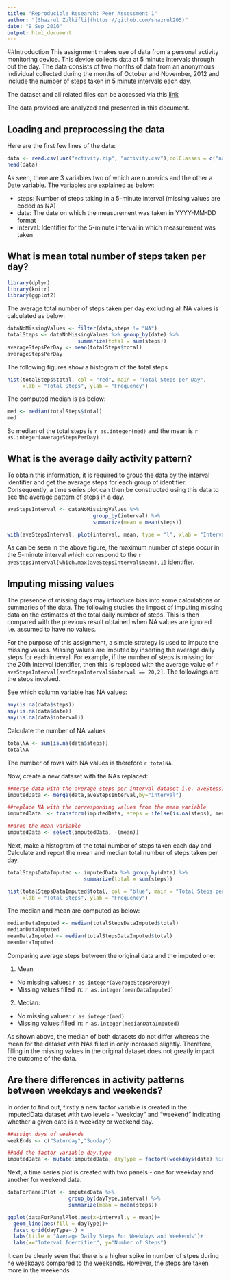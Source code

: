 ```yaml
---
title: "Reproducible Research: Peer Assessment 1"
author: "[Shazrul Zulkifli](https://github.com/shazrul205)"
date: "9 Sep 2016"
output: html_document
---
```


##Introduction
This assignment makes use of data from a personal activity monitoring device. This device collects data at 5 minute intervals through out the day. The data consists of two months of data from an anonymous individual collected during the months of October and November, 2012 and include the number of steps taken in 5 minute intervals each day.

The dataset and all related files can be accessed via this [link]("https://github.com/shazrul205/RepData_PeerAssessment1")

The data provided are analyzed and presented in this document.

## Loading and preprocessing the data
Here are the first few lines of the data:
```r
data <- read.csv(unz("activity.zip", "activity.csv"),colClasses = c("numeric","Date","numeric"))
head(data)
```
As seen, there are 3 variables two of which are numerics and the other a Date variable. The variables are explained as below:

- steps: Number of steps taking in a 5-minute interval (missing values are coded as NA)
- date: The date on which the measurement was taken in YYYY-MM-DD format
- interval: Identifier for the 5-minute interval in which measurement was taken

## What is mean total number of steps taken per day?

```r
library(dplyr)
library(knitr)
library(ggplot2)
```

The average total number of steps taken per day excluding all NA values is calculated as below:

```r
dataNoMissingValues <- filter(data,steps != "NA")
totalSteps <- dataNoMissingValues %>% group_by(date) %>%
                       summarize(total = sum(steps))
averageStepsPerDay <- mean(totalSteps$total)
averageStepsPerDay
```

The following figures show a histogram of the total steps

```r
hist(totalSteps$total, col = "red", main = "Total Steps per Day",
     xlab = "Total Steps", ylab = "Frequency")
```

The computed median is as below:
```r
med <- median(totalSteps$total)
med
```

So median of the total steps is `r as.integer(med)` and the mean is `r as.integer(averageStepsPerDay)`

## What is the average daily activity pattern?

To obtain this information, it is required to group the data by the interval identifier and get the average steps for each group of identifier. Consequently, a time series plot can then be constructed using this data to see the average pattern of steps in a day. 

```r
aveStepsInterval <- dataNoMissingValues %>%
                            group_by(interval) %>%
                            summarize(mean = mean(steps))

with(aveStepsInterval, plot(interval, mean, type = "l", xlab = "Interval Identifier", ylab = "Number of Steps", main = "Average Daily Steps"))
```

As can be seen in the above figure, the maximum number of steps occur in the 5-minute interval which correspond to the `r aveStepsInterval[which.max(aveStepsInterval$mean),1]` identifier.

## Imputing missing values
The presence of missing days may introduce bias into some calculations or summaries of the data. The following studies the impact of imputing missing data on the estimates of the total daily number of steps. This is then compared with the previous result obtained when NA values are ignored i.e. assumed to have no values.

For the purpose of this assignment, a simple strategy is used to impute the missing values. Missing values are imputed by inserting the average daily steps for each interval. For example, if the number of steps is missing for the 20th interval identifier, then this is replaced with the average value of `r aveStepsInterval[aveStepsInterval$interval == 20,2]`. The followings are the steps involved.

See which column variable has NA values:
```r
any(is.na(data$steps))
any(is.na(data$date))
any(is.na(data$interval))
```

Calculate the number of NA values
```r
totalNA <- sum(is.na(data$steps))
totalNA
```

The number of rows with NA values is therefore `r totalNA`.

Now, create a new dataset with the NAs replaced:
```r
##merge data with the average steps per interval dataset i.e. aveStepsInterval
imputedData <- merge(data,aveStepsInterval,by="interval")

##replace NA with the corresponding values from the mean variable
imputedData  <- transform(imputedData, steps = ifelse(is.na(steps), mean, steps))

##drop the mean variable
imputedData <- select(imputedData, -(mean))
```

Next, make a histogram of the total number of steps taken each day and Calculate and report the mean and median total number of steps taken per day.
```r
totalStepsDataImputed <- imputedData %>% group_by(date) %>%
                         summarize(total = sum(steps))

hist(totalStepsDataImputed$total, col = "blue", main = "Total Steps per Day",
     xlab = "Total Steps", ylab = "Frequency")
```

The median and mean are computed as below:
```r
medianDataImputed <- median(totalStepsDataImputed$total)
medianDataImputed
meanDataImputed <- median(totalStepsDataImputed$total)
meanDataImputed
```

Comparing average steps between the original data and the imputed one:

1) Mean

- No missing values: `r as.integer(averageStepsPerDay)`
- Missing values filled in: `r as.integer(meanDataImputed)`

2) Median:

- No missing values: `r as.integer(med)`
- Missing values filled in: `r as.integer(medianDataImputed)`

As shown above, the median of both datasets do not differ whereas the mean for the dataset with NAs filled in only increased slightly. Therefore, filling in the missing values in the original dataset does not greatly impact the outcome of the data.

## Are there differences in activity patterns between weekdays and weekends?
In order to find out, firstly a new factor variable is created in the imputedData dataset with two levels - "weekday" and "weekend" indicating whether a given date is a weekday or weekend day.

```r
##assign days of weekends
weekEnds <- c("Saturday","Sunday")

##add the factor variable day.type
imputedData <- mutate(imputedData, dayType = factor((weekdays(date) %in% weekEnds), levels=c(TRUE, FALSE), labels=c('weekend', 'weekday')))
```

Next, a time series plot is created with two panels - one for weekday and another for weekend data. 

```r
dataForPanelPlot <- imputedData %>% 
                    group_by(dayType,interval) %>%
                    summarize(mean = mean(steps))

ggplot(dataForPanelPlot,aes(x=interval,y = mean))+
  geom_line(aes(fill = dayType))+
  facet_grid(dayType~.) +
  labs(title = "Average Daily Steps For Weekdays and Weekends")+
  labs(x="Interval Identifier", y="Number of Steps")
```

It can be clearly seen that there is a higher spike in number of stpes during he weekdays compared to the weekends. However, the steps are taken more in the weekends
